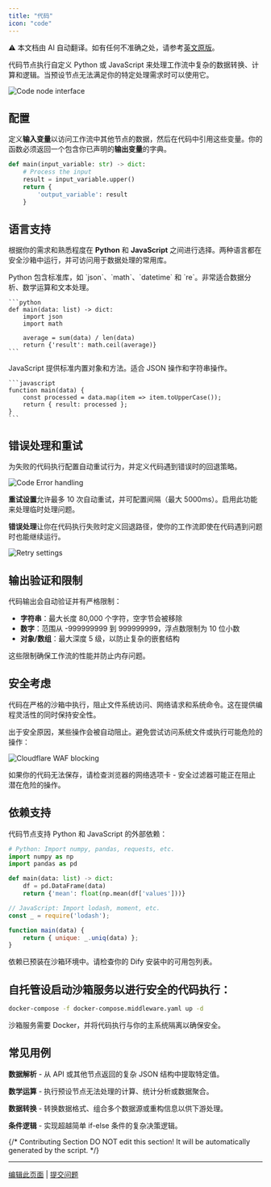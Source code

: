 ```yaml
---
title: "代码"
icon: "code"
---
```


<Note> ⚠️ 本文档由 AI 自动翻译。如有任何不准确之处，请参考[英文原版](/en/documentation/pages/nodes/code)。</Note>


代码节点执行自定义 Python 或 JavaScript 来处理工作流中复杂的数据转换、计算和逻辑。当预设节点无法满足你的特定处理需求时可以使用它。

<Frame caption="代码节点配置界面">
  <img src="https://assets-docs.dify.ai/dify-enterprise-mintlify/en/guides/workflow/node/9969aa1bc1912aebe366f5d8f5dde296.png" alt="Code node interface" />
</Frame>

## 配置

定义**输入变量**以访问工作流中其他节点的数据，然后在代码中引用这些变量。你的函数必须返回一个包含你已声明的**输出变量**的字典。

```python
def main(input_variable: str) -> dict:
    # Process the input
    result = input_variable.upper()
    return {
        'output_variable': result
    }
```

## 语言支持

根据你的需求和熟悉程度在 **Python** 和 **JavaScript** 之间进行选择。两种语言都在安全沙箱中运行，并可访问用于数据处理的常用库。

<Tabs>
  <Tab title="Python">
    Python 包含标准库，如 `json`、`math`、`datetime` 和 `re`。非常适合数据分析、数学运算和文本处理。
    
    ```python
    def main(data: list) -> dict:
        import json
        import math
        
        average = sum(data) / len(data)
        return {'result': math.ceil(average)}
    ```
  </Tab>
  
  <Tab title="JavaScript">
    JavaScript 提供标准内置对象和方法。适合 JSON 操作和字符串操作。
    
    ```javascript
    function main(data) {
        const processed = data.map(item => item.toUpperCase());
        return { result: processed };
    }
    ```
  </Tab>
</Tabs>

## 错误处理和重试

为失败的代码执行配置自动重试行为，并定义代码遇到错误时的回退策略。

<Frame caption="错误处理配置选项">
  <img src="https://assets-docs.dify.ai/2024/12/58f392734ce44b22cd8c160faf28cd14.png" alt="Code Error handling" />
</Frame>

**重试设置**允许最多 10 次自动重试，并可配置间隔（最大 5000ms）。启用此功能来处理临时处理问题。

**错误处理**让你在代码执行失败时定义回退路径，使你的工作流即使在代码遇到问题时也能继续运行。

<Frame caption="重试配置界面">
  <img src="https://assets-docs.dify.ai/2024/12/9fdd5525a91dc925b79b89272893becf.png" alt="Retry settings" />
</Frame>

## 输出验证和限制

代码输出会自动验证并有严格限制：
- **字符串**：最大长度 80,000 个字符，空字节会被移除
- **数字**：范围从 -999999999 到 999999999，浮点数限制为 10 位小数
- **对象/数组**：最大深度 5 级，以防止复杂的嵌套结构

这些限制确保工作流的性能并防止内存问题。

## 安全考虑

代码在严格的沙箱中执行，阻止文件系统访问、网络请求和系统命令。这在提供编程灵活性的同时保持安全性。

出于安全原因，某些操作会被自动阻止。避免尝试访问系统文件或执行可能危险的操作：

<Frame caption="Cloudflare WAF 安全过滤">
  <img src="https://assets-docs.dify.ai/2024/12/ad4dc065c4c567c150ab7fa7bfd123a3.png" alt="Cloudflare WAF blocking" />
</Frame>

如果你的代码无法保存，请检查浏览器的网络选项卡 - 安全过滤器可能正在阻止潜在危险的操作。

## 依赖支持

代码节点支持 Python 和 JavaScript 的外部依赖：

```python
# Python: Import numpy, pandas, requests, etc.
import numpy as np
import pandas as pd

def main(data: list) -> dict:
    df = pd.DataFrame(data)
    return {'mean': float(np.mean(df['values']))}
```

```javascript
// JavaScript: Import lodash, moment, etc.
const _ = require('lodash');

function main(data) {
    return { unique: _.uniq(data) };
}
```

依赖已预装在沙箱环境中。请检查你的 Dify 安装中的可用包列表。

## 自托管设启动沙箱服务以进行安全的代码执行：

```bash
docker-compose -f docker-compose.middleware.yaml up -d
```

沙箱服务需要 Docker，并将代码执行与你的主系统隔离以确保安全。

## 常见用例

**数据解析** - 从 API 或其他节点返回的复杂 JSON 结构中提取特定值。

**数学运算** - 执行预设节点无法处理的计算、统计分析或数据聚合。

**数据转换** - 转换数据格式、组合多个数据源或重构信息以供下游处理。

**条件逻辑** - 实现超越简单 if-else 条件的复杂决策逻辑。

{/*
Contributing Section
DO NOT edit this section!
It will be automatically generated by the script.
*/}

---

[编辑此页面](https://github.com/langgenius/dify-docs/edit/main/zh-hans/documentation/pages/nodes/code.mdx) | [提交问题](https://github.com/langgenius/dify-docs/issues/new?template=docs.yml)

